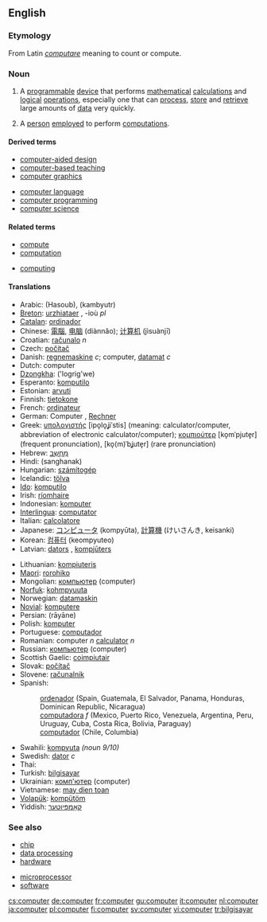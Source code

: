 ==English==

{{wikipedia}}

===Etymology===
From Latin ''[[computare]]'' meaning to count or compute.

===Noun===
{{en-noun-reg}}

#A [[programmable]] [[device]] that performs [[mathematical]] [[calculation|calculations]] and [[logical]] [[operation]]s, especially one that can [[process]], [[store]] and [[retrieve]] large amounts of [[data]] very quickly.
# {{obsolete}} A [[person]] [[employ]]ed to perform [[computation]]s.

====Derived terms====
{{top}}
*[[computer-aided design]]
*[[computer-based teaching]]
*[[computer graphics]]
{{mid}}
*[[computer language]]
*[[computer programming]]
*[[computer science]]
{{bottom}}

====Related terms====
{{top}}
*[[compute]]
*[[computation]]
{{mid}}
*[[computing]]
{{bottom}}

====Translations====
{{top}}
*Arabic: {{ARchar|[[حاسوب]]}} (Hasoub), {{ARchar|[[كمبيوتر]]}} (kambyutr)
*[[Breton]]: [[urzhiataer]] {{m}}, -ioù ''pl''
*[[Catalan]]: [[ordinador]] {{m}}
*Chinese: [[電腦]], [[电脑]] (diànnǎo); [[计算机]] (jìsuànj&#299;)
*Croatian: [[računalo]] ''n''
*Czech: [[počítač]] {{m}}
*Danish: [[regnemaskine]] ''c''; computer, [[datamat]] ''c''
*Dutch: computer {{m}}
*[[Dzongkha]]: ('logrig'we)
*Esperanto: [[komputilo]]
*Estonian: [[arvuti]]
*Finnish: [[tietokone]]
*French: [[ordinateur]] {{m}}
*German: Computer {{m}}, [[Rechner]] {{m}}
*Greek: [[υπολογιστής]] [ipo̞lo̞ʝiˈstis] {{m}} (meaning: calculator/computer, abbreviation of electronic calculator/computer); [[κομπιούτερ]] [ko̞mˈpjute̞r] {{m}} (frequent pronunciation), [ko̞(m)ˈbʝute̞r] (rare pronunciation) {{m}}
*Hebrew: [[מחשב|מַחְשֵב]]
*Hindi: (sanghanak)
*Hungarian: [[számítogép]]
*Icelandic: [[tölva]]
*[[Ido]]: [[komputilo]]
*Irish: [[ríomhaire]]
*Indonesian: [[komputer]]
*[[Interlingua]]: [[computator]]
*Italian: [[calcolatore]] {{m}}
*Japanese: [[コンピュータ]] (kompyūta), [[計算機]] (けいさんき, keisanki)
*Korean: [[컴퓨터]] (keompyuteo)
*Latvian: [[dators]] {{m}}, [[kompjūters]] {{m}}
{{mid}}
*Lithuanian: [[kompiuteris]] {{m}}
*[[Maori]]: [[rorohiko]]
*Mongolian: [[компьютер]] (computer) {{m}}
*[[Norfuk]]: [[kohmpyuuta]]
*Norwegian: [[datamaskin]] {{m}}
*[[Novial]]: [[komputere]]
*Persian: {{FAchar|[[رايانِه]]}} (rāyāne)
*Polish: [[komputer]] {{m}}
*Portuguese: [[computador]]
*Romanian: computer ''n'' [[calculator]] ''n''
*Russian: [[компьютер]] (computer) {{m}}
*Scottish Gaelic: [[coimpiutair]] {{m}}
*Slovak: [[počítač]] {{m}}
*Slovene: [[računalnik]] {{m}}
*Spanish:
*: [[ordenador]] {{m}} (Spain, Guatemala, El Salvador, Panama, Honduras, Dominican Republic, Nicaragua)
*: [[computadora]] ''f'' (Mexico, Puerto Rico, Venezuela, Argentina, Peru, Uruguay, Cuba, Costa Rica, Bolivia, Paraguay)
*: [[computador]] {{m}} (Chile, Columbia)
*Swahili: [[kompyuta]] ''(noun 9/10)''
*Swedish: [[dator]] ''c''
*Thai: {{THchar|[[คอมพิวเตอร์]]}}
*Turkish: [[bilgisayar]]
*Ukrainian: [[комп'ютер]] (computer) {{m}}
*Vietnamese: [[may dien toan]]
*[[Volapük]]: [[kompütöm]]
*Yiddish: [[קאָמפּיוטער]]
{{bottom}}

===See also===
{{top}}
*[[chip]]
*[[data processing]]
*[[hardware]]
{{mid}}
*[[microprocessor]]
*[[software]]
{{bottom}}

[[cs:computer]]
[[de:computer]]
[[fr:computer]]
[[gu:computer]]
[[it:computer]]
[[nl:computer]]
[[ja:computer]]
[[pl:computer]]
[[fi:computer]]
[[sv:computer]]
[[vi:computer]]
[[tr:bilgisayar]]